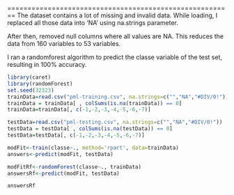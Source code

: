 
========================================================
The dataset contains a lot of missing and invalid data. While loading, I replaced all those data into 'NA' using na.strings parameter.

After then, removed null columns where all values are NA. This reduces the data from 160 variables to 53 variables.

I ran a randomforest algorithm to predict the classe variable of the test set, resulting in 100% accuracy.

```r
library(caret)
library(randomForest)
set.seed(32323)
trainData=read.csv("pml-training.csv", na.strings=c("","NA","#DIV/0!"))
trainData = trainData[ , colSums(is.na(trainData)) == 0]
trainData=trainData[, c(-1,-2,-3,-4,-5,-6,-7)]

testData=read.csv("pml-testing.csv", na.strings=c("","NA","#DIV/0!"))
testData = testData[ , colSums(is.na(testData)) == 0]
testData=testData[, c(-1,-2,-3,-4,-5,-6,-7)]

modFit<-train(classe~., method='rpart', data=trainData)
answers<-predict(modFit, testData)

modFitRf<-randomForest(classe~., trainData)
answersRf<-predict(modFit, testData)

answersRf
```

